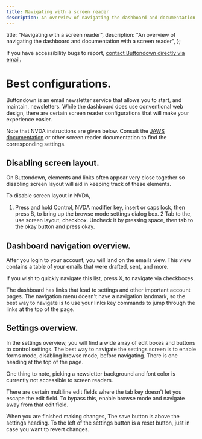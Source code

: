 ```yaml
---
title: Navigating with a screen reader
description: An overview of navigating the dashboard and documentation with a screen reader
---
```



  title: "Navigating with a screen reader",
  description:
    "An overview of navigating the dashboard and documentation with a screen reader",
};

If you have accessibility bugs to report, [contact Buttondown directly via email.](mailto:justin@buttondown.email)

# Best configurations.

Buttondown is an email newsletter service that allows you to start, and maintain, newsletters. While the dashboard does use conventional web design, there are certain screen reader configurations that will make your experience easier.

Note that NVDA instructions are given below. Consult the [JAWS documentation](https://support.freedomscientific.com/Products/Blindness/JawsDocumentation) or other screen reader documentation to find the corresponding settings.

## Disabling screen layout.

On Buttondown, elements and links often appear very close together so disabling screen layout will aid in keeping track of these elements.

To disable screen layout in NVDA,

1. Press and hold Control, NVDA modifier key, insert or caps lock, then press B, to bring up the browse mode settings dialog box.
2 Tab to the, use screen layout, checkbox. Uncheck it by pressing space, then tab to the okay button and press okay.

## Dashboard navigation overview.

After you login to your account, you will land on the emails view. This view contains a table of your emails that were drafted, sent, and more.

If you wish to quickly navigate this list, press X, to navigate via checkboxes.

The dashboard has links that lead to settings and other important account pages. The navigation menu doesn't have a navigation landmark, so the best way to navigate is to use your links key commands to jump through the links at the top of the page.

## Settings overview.

In the settings overview, you will find a wide array of edit boxes and buttons to control settings. The best way to navigate the settings screen is to enable forms mode, disabling browse mode, before navigating. There is one heading at the top of the page.

One thing to note, picking a newsletter background and font color is currently not accessible to screen readers.

There are certain multiline edit fields where the tab key doesn't let you escape the edit field. To bypass this, enable browse mode and navigate away from that edit field.

When you are finished making changes, The save button is above the settings heading. To the left of the settings button is a reset button, just in case you want to revert changes.